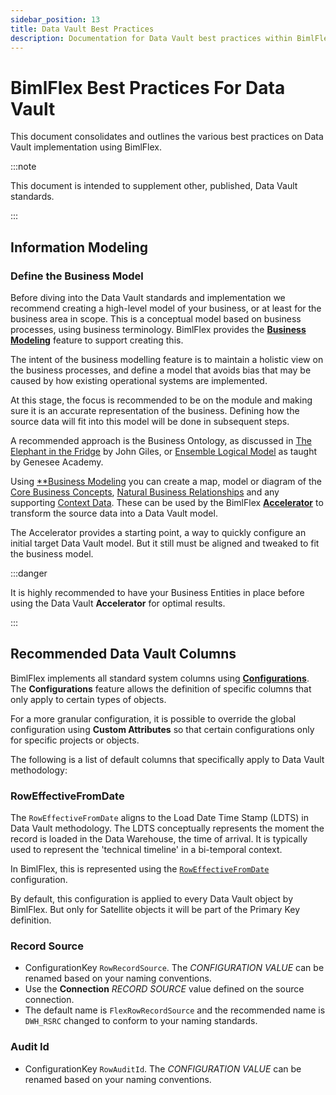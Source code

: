 ---
sidebar_position: 13
title: Data Vault Best Practices
description: Documentation for Data Vault best practices within BimlFlex, including settings for hash key and algorithms, integration keys, and data vault entity management
---
<head>
  <meta name="varigenceProduct" content="BimlFlex"></meta>
  <meta name="varigenceArticleType" content="Conceptual"></meta>
</head>


# BimlFlex Best Practices For Data Vault

This document consolidates and outlines the various best practices on Data Vault implementation using BimlFlex.



:::note

This document is intended to supplement other, published, Data Vault standards.

:::


## Information Modeling

### Define the Business Model

Before diving into the Data Vault standards and implementation we recommend creating a high-level model of your business, or at least for the business area in scope. This is a conceptual model based on business processes, using business terminology. BimlFlex provides the [**Business Modeling**](../metadata-editors/business-modeling) feature to support creating this.

The intent of the business modelling feature is to maintain a holistic view on the business processes, and define a model that avoids bias that may be caused by how existing operational systems are implemented.

At this stage, the focus is recommended to be on the module and making sure it is an accurate representation of the business. Defining how the source data will fit into this model will be done in subsequent steps.

A recommended approach is the Business Ontology, as discussed in [The Elephant in the Fridge](https://www.amazon.com.au/Elephant-Fridge-Success-Building-Business-Centered/dp/1634624890) by John Giles, or [Ensemble Logical Model](http://dvstandards.com/) as taught by Genesee Academy.

Using [**Business Modeling](../metadata-editors/business-modeling) you can create a map, model or diagram of the [Core Business Concepts](./data-vault-concept-hub), [Natural Business Relationships](./data-vault-concept-link) and any supporting [Context Data](./data-vault-concept-satellite). These can be used by the BimlFlex [**Accelerator**](../metadata-editors/accelerator) to transform the source data into a Data Vault model.

The Accelerator provides a starting point, a way to quickly configure an initial target Data Vault model. But it still must be aligned and tweaked to fit the business model.



:::danger

It is highly recommended to have your Business Entities in place before using the Data Vault **Accelerator** for optimal results.

:::


## Recommended Data Vault Columns

BimlFlex implements all standard system columns using [**Configurations**](../metadata-editors/configuration-editor). The **Configurations** feature allows the definition of specific columns that only apply to certain types of objects.

For a more granular configuration, it is possible to override the global configuration using **Custom Attributes** so that certain configurations only for specific projects or objects.

The following is a list of default columns that specifically apply to Data Vault methodology:

### RowEffectiveFromDate

The `RowEffectiveFromDate` aligns to the Load Date Time Stamp (LDTS) in Data Vault methodology. The LDTS conceptually represents the moment the record is loaded in the Data Warehouse, the time of arrival. It is typically used to represent the 'technical timeline' in a bi-temporal context.

In BimlFlex, this is represented using the [`RowEffectiveFromDate`](../reference-documentation/metadata-configurations#roweffectivefromdate) configuration.

By default, this configuration is applied to every Data Vault object by BimlFlex. But only for Satellite objects it will be part of the Primary Key definition.

### Record Source



* ConfigurationKey `RowRecordSource`.
  The *CONFIGURATION VALUE* can be renamed based on your naming conventions.
* Use the **Connection** *RECORD SOURCE* value defined on the source connection.
* The default name is `FlexRowRecordSource` and the recommended name is `DWH_RSRC` changed to conform to your naming standards.
<!-- * TODO Add Setting Override to implement a fully qualified object name. -->

### Audit Id

* ConfigurationKey `RowAuditId`.
  The *CONFIGURATION VALUE* can be renamed based on your naming conventions.

<!-- Sequence ID Date Stamps Load Date Time Stamps Occurrence Numbers Sub Sequence Hash Keys L, LINK, LNK STG SAL, SALNK, SLNK B, BRDG, BRG BL, BLNK, BLINK V VF, VFCT D, DIM SQN, SEQ DS, DT LDTS, LDDTS, LDTM OCC, OCNUM, ONUM SSQN, SSQ, SUBSQN, HK, HashKey, HKEY Entity Type Prefix or Suffix Hub H, HUB, HB Satellite S, SAT Hierarchical Links HL, HLNK, HLINK Point-in-Time PIT, PT Business Hub BH, BHUB Business Satellite BS, BSAT, BST View Dimension VDIM, VD Fact FCT, FACT, F Report Collection RPT, RC -->
